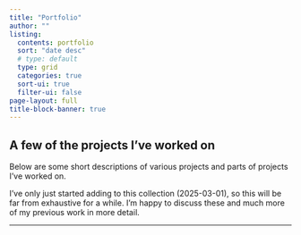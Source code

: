 ```yaml
---
title: "Portfolio"
author: ""
listing:
  contents: portfolio
  sort: "date desc"
  # type: default
  type: grid
  categories: true
  sort-ui: true
  filter-ui: false
page-layout: full
title-block-banner: true
---
```


## A few of the projects I've worked on

Below are some short descriptions of various projects and parts of projects I've worked on.

I've only just started adding to this collection (2025-03-01), so this will be far from exhaustive for a while. I'm happy to discuss these and much more of my previous work in more detail.

---
